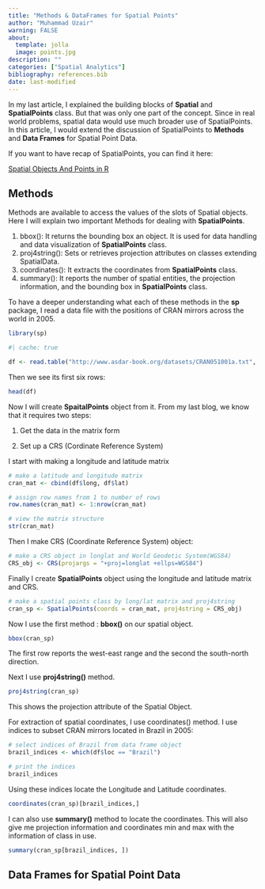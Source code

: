 ```yaml
---
title: "Methods & DataFrames for Spatial Points"
author: "Muhammad Uzair"
warning: FALSE
about: 
  template: jolla
  image: points.jpg
description: ""
categories: ["Spatial Analytics"]
bibliography: references.bib
date: last-modified
---
```


In my last article, I explained the building blocks of **Spatial** and **SpatialPoints** class. But that was only one part of the concept. Since in real world problems, spatial data would use much broader use of SpatialPoints. In this article, I would extend the discussion of SpatialPoints to **Methods** and **Data Frames** for Spatial Point Data.

If you want to have recap of SpatialPoints, you can find it here:

[Spatial Objects And Points in R](https://medium.com/@muzairaslam/spatial-objects-and-points-in-r-d85e42f716ee)


## Methods

Methods are available to access the values of the slots of Spatial objects. Here I will explain two important Methods for dealing with **SpatialPoints**.

1. bbox(): It returns the bounding box an object. It is used for data handling and data visualization of **SpatialPoints** class.
2. proj4string(): Sets or retrieves projection attributes on classes extending SpatialData.
3. coordinates(): It extracts the coordinates from **SpatialPoints** class. 
4. summary(): It reports the number of spatial entities, the projection information, and the
bounding box in **SpatialPoints** class.

To have a deeper understanding what each of these methods in the **sp** package, I read a data file with the positions of CRAN mirrors across the world in 2005.

```r
library(sp)
```



```r
#| cache: true

df <- read.table("http://www.asdar-book.org/datasets/CRAN051001a.txt", header = TRUE)
```

Then we see its first six rows:

```r
head(df)
```
Now I will create **SpaitalPoints** object from it. From my last blog, we know that it requires two steps:

1. Get the data in the matrix form

2. Set up a CRS (Cordinate Reference System)

I start with making a longitude and latitude matrix
```r
# make a latitude and longitude matrix
cran_mat <- cbind(df$long, df$lat) 

# assign row names from 1 to number of rows
row.names(cran_mat) <- 1:nrow(cran_mat)

# view the matrix structure
str(cran_mat)
```
Then I make CRS (Coordinate Reference System) object: 

```r
# make a CRS object in longlat and World Geodetic System(WGS84)
CRS_obj <- CRS(projargs = "+proj=longlat +ellps=WGS84")
```
Finally I create **SpatialPoints** object using the longitude and latitude matrix and CRS.

```r
# make a spatial points class by long/lat matrix and proj4string
cran_sp <- SpatialPoints(coords = cran_mat, proj4string = CRS_obj)
```

Now I use the first method : **bbox()** on our spatial object.

```r
bbox(cran_sp)
```

The first row reports the west-east range and the second the south-north direction.

Next I use **proj4string()** method.

```r
proj4string(cran_sp)
```
This shows the projection attribute of the Spatial Object.

For extraction of spatial coordinates, I use coordinates() method. I use indices to subset CRAN mirrors located in Brazil in 2005:

```r
# select indices of Brazil from data frame object
brazil_indices <- which(df$loc == "Brazil")

# print the indices
brazil_indices
```

Using these indices locate the Longitude and Latitude coordinates.

```r
coordinates(cran_sp)[brazil_indices,]
```

I can also use **summary()** method to locate the coordinates. This will also give me projection information and coordinates min and max with the information of class in use.

```r
summary(cran_sp[brazil_indices, ])
```


## Data Frames for Spatial Point Data
















